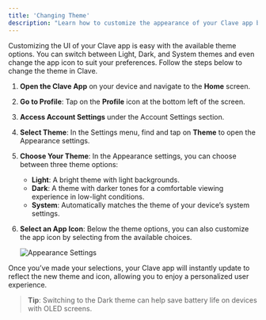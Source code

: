```yaml
---
title: 'Changing Theme'
description: "Learn how to customize the appearance of your Clave app by changing the theme and app icon. Follow these steps to personalize your experience."
---
```



Customizing the UI of your Clave app is easy with the available theme options. You can switch between Light, Dark, and System themes and even change the app icon to suit your preferences. Follow the steps below to change the theme in Clave.


1. **Open the Clave App** on your device and navigate to the **Home** screen.


2. **Go to Profile**: Tap on the **Profile** icon at the bottom left of the screen.

3. **Access Account Settings** under the Account Settings section.


4. **Select Theme**: In the Settings menu, find and tap on **Theme** to open the Appearance settings.

5. **Choose Your Theme**: In the Appearance settings, you can choose between three theme options:
   - **Light**: A bright theme with light backgrounds.
   - **Dark**: A theme with darker tones for a comfortable viewing experience in low-light conditions.
   - **System**: Automatically matches the theme of your device’s system settings.


6. **Select an App Icon**: Below the theme options, you can also customize the app icon by selecting from the available choices.

   ![Appearance Settings](./en/images/theme1.png)  

Once you’ve made your selections, your Clave app will instantly update to reflect the new theme and icon, allowing you to enjoy a personalized user experience.

> **Tip**: Switching to the Dark theme can help save battery life on devices with OLED screens.
